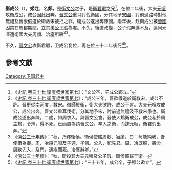 '''衞成公'''（{{bd|？||前600年||catIdx=J姬}}），'''姬'''姓，名'''鄭'''，是[[衞文公|衞文公]]之子，是[[衛君瑕|衛君瑕]]之兄<ref>《[[S:史記/卷037|史記 卷三十七 衛康叔世家第七]]》：“文公卒，子成公鄭立。”</ref>，在位二年後，大夫[[元咺|元咺]]攻衞成公，成公因此出奔。[[晉文公|晉文公]]重耳討伐衛國，分其地予[[宋國|宋國]]，討前過路時對他無禮及晉欲假道於衛救宋被拒之罪。衛成公遂出奔陳國。兩年後，趁衛成公被[[晉國|晉國]]囚禁在周都期間，立其弟[[衛君瑕|公子瑕]]為君。不久，後遭政變，公子瑕奔逃不及，連同元咺遭衛國大夫[[周顓|周顓]]、[[治廑|治廑]]所殺<ref>《[[S:史記/卷037|史記 卷三十七 衛康叔世家第七]]》：“成公三年，晉欲假道於衛救宋，成公不許。晉更從南河度，救宋。徵師於衛，衛大夫欲許，成公不肯。大夫元咺攻成公，成公出奔。晉文公重耳伐衛，分其地予宋，討前過無禮及不救宋患也。衛成公遂出奔陳。二歲，如周求入，與晉文公會。晉使人鴆衛成公，成公私於周主鴆，令薄，得不死。已而周為請晉文公，卒入之衛，而誅元咺，衛君瑕出奔。”</ref><ref>《[[S:春秋左氏傳/僖公|僖公三十年傳]]》：“秋，乃釋衛侯。衛侯使賂周歂、冶廑，曰：苟能納我，吾使爾為卿。周、冶殺元咺及子適、子儀。公入，祀先君。周、冶既服，將命，周歂先入，及門，遇疾而死。冶廑辭卿。”</ref>。

不久，[[晉文公|晉文公]]攻衛君瑕，卫成公复位，再在位三十二年後死<ref>《[[S:春秋左氏傳/僖公|僖公三十年經]]》：“秋，衛殺其大夫元咺及公子瑕。衛侯鄭歸于衛。</ref><ref>《[[S:史記/卷037|史記 卷三十七 衛康叔世家第七]]》：“三十五年，成公卒，子穆公遫立”。</ref>。

==參考文獻==
{{reflist|2}}

{{start box}}
{{s-before|父[[衞文公|衞文公]]}}
{{s-title|[[衞國君主|衞國君主]]（第一次）|前634年 - 前632年}}
{{s-after|弟[[衛君瑕|衛君瑕]]}}
{{s-before|弟[[衛君瑕|衛君瑕]]}}
{{s-title|[[衞國君主|衞國君主]]（第二次）|前632年 - 前600年}}
{{s-after|子[[衞穆公|衞穆公]]}}
{{end box}}

{{卫国君主}}
{{中国君主小作品}}

[[Category:卫国君主|Category:卫国君主]]